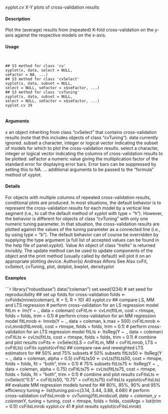 
xyplot.cv X-Y plots of cross-validation results

#### Description 

Plot the (average) results from (repeated) K-fold cross-validation on the y-axis against the respective
models on the x-axis.

#### Usage 
<pre><code>

## S3 method for class 'cv'
xyplot(x, data, select = NULL,
seFactor = NA, ...)
## S3 method for class 'cvSelect'
xyplot(x, data, subset = NULL,
select = NULL, seFactor = x$seFactor, ...)
## S3 method for class 'cvTuning'
xyplot(x, data, subset = NULL,
select = NULL, seFactor = x$seFactor, ...)
xyplot.cv 39

</code></pre>
#### Arguments 

x an object inheriting from class "cvSelect" that contains cross-validation results
(note that this includes objects of class "cvTuning").
data currently ignored.
subset a character, integer or logical vector indicating the subset of models for which
to plot the cross-validation results.
select a character, integer or logical vector indicating the columns of cross-validation
results to be plotted.
seFactor a numeric value giving the multiplication factor of the standard error for displaying
error bars. Error bars can be suppressed by setting this to NA.
... additional arguments 
 to be passed to the "formula" method of xyplot.

#### Details 

For objects with multiple columns of repeated cross-validation results, conditional plots are produced.
In most situations, the default behavior is to represent the cross-validation results for each model by
a vertical line segment (i.e., to call the default method of xyplot with type = "h"). However,
the behavior is different for objects of class "cvTuning" with only one numeric tuning parameter.
In that situation, the cross-validation results are plotted against the values of the tuning parameter
as a connected line (i.e., by using type = "b").
The default behavior can of course be overridden by supplying the type argument (a full list of
accepted values can be found in the help file of panel.xyplot).
Value
An object of class "trellis" is returned invisibly. The update method can be used to update components
of the object and the print method (usually called by default) will plot it on an appropriate
plotting device.
Author(s)
Andreas Alfons
See Also
cvFit, cvSelect, cvTuning, plot, dotplot, bwplot, densityplot

#### Examples 
```r

library("robustbase")
data("coleman")
set.seed(1234) # set seed for reproducibility
## set up folds for cross-validation
folds <- cvFolds(nrow(coleman), K = 5, R = 10)
40 xyplot.cv
## compare LS, MM and LTS regression
# perform cross-validation for an LS regression model
fitLm <- lm(Y ~ ., data = coleman)
cvFitLm <- cvLm(fitLm, cost = rtmspe,
folds = folds, trim = 0.1)
# perform cross-validation for an MM regression model
fitLmrob <- lmrob(Y ~ ., data = coleman, k.max = 500)
cvFitLmrob <- cvLmrob(fitLmrob, cost = rtmspe,
folds = folds, trim = 0.1)
# perform cross-validation for an LTS regression model
fitLts <- ltsReg(Y ~ ., data = coleman)
cvFitLts <- cvLts(fitLts, cost = rtmspe,
folds = folds, trim = 0.1)
# combine and plot results
cvFits <- cvSelect(LS = cvFitLm, MM = cvFitLmrob, LTS = cvFitLts)
cvFits
xyplot(cvFits)
## compare raw and reweighted LTS estimators for
## 50% and 75% subsets
# 50% subsets
fitLts50 <- ltsReg(Y ~ ., data = coleman, alpha = 0.5)
cvFitLts50 <- cvLts(fitLts50, cost = rtmspe, folds = folds,
fit = "both", trim = 0.1)
# 75% subsets
fitLts75 <- ltsReg(Y ~ ., data = coleman, alpha = 0.75)
cvFitLts75 <- cvLts(fitLts75, cost = rtmspe, folds = folds,
fit = "both", trim = 0.1)
# combine and plot results
cvFitsLts <- cvSelect("0.5" = cvFitLts50, "0.75" = cvFitLts75)
cvFitsLts
xyplot(cvFitsLts)
## evaluate MM regression models tuned for
## 80%, 85%, 90% and 95% efficiency
tuning <- list(tuning.psi=c(3.14, 3.44, 3.88, 4.68))
# perform cross-validation
cvFitsLmrob <- cvTuning(fitLmrob$call, data = coleman,
y = coleman$Y, tuning = tuning, cost = rtmspe,
folds = folds, costArgs = list(trim = 0.1))
cvFitsLmrob
xyplot.cv 41
# plot results
xyplot(cvFitsLmrob)
